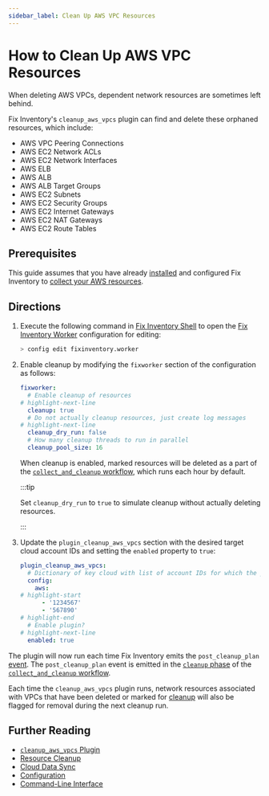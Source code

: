 ```yaml
---
sidebar_label: Clean Up AWS VPC Resources
---
```


# How to Clean Up AWS VPC Resources

When deleting AWS VPCs, dependent network resources are sometimes left behind.

Fix Inventory's `cleanup_aws_vpcs` plugin can find and delete these orphaned resources, which include:

- AWS VPC Peering Connections
- AWS EC2 Network ACLs
- AWS EC2 Network Interfaces
- AWS ELB
- AWS ALB
- AWS ALB Target Groups
- AWS EC2 Subnets
- AWS EC2 Security Groups
- AWS EC2 Internet Gateways
- AWS EC2 NAT Gateways
- AWS EC2 Route Tables

## Prerequisites

This guide assumes that you have already [installed](../../getting-started/install/index.mdx) and configured Fix Inventory to [collect your AWS resources](../../how-to-guides/data-sources/collect-aws-resource-data.mdx).

## Directions

1. Execute the following command in [Fix Inventory Shell](../../reference/components/shell.mdx) to open the [Fix Inventory Worker](../../reference/components/worker.mdx) configuration for editing:

   ```bash
   > config edit fixinventory.worker
   ```

2. Enable cleanup by modifying the `fixworker` section of the configuration as follows:

   ```yaml
   fixworker:
     # Enable cleanup of resources
   # highlight-next-line
     cleanup: true
     # Do not actually cleanup resources, just create log messages
   # highlight-next-line
     cleanup_dry_run: false
     # How many cleanup threads to run in parallel
     cleanup_pool_size: 16
   ```

   When cleanup is enabled, marked resources will be deleted as a part of the [`collect_and_cleanup` workflow](../../reference/workflows/index.mdx#collect_and_cleanup-workflow), which runs each hour by default.

   :::tip

   Set `cleanup_dry_run` to `true` to simulate cleanup without actually deleting resources.

   :::

3. Update the `plugin_cleanup_aws_vpcs` section with the desired target cloud account IDs and setting the `enabled` property to `true`:

   ```yaml title="cleanup_aws_vpcs plugin configuration"
   plugin_cleanup_aws_vpcs:
     # Dictionary of key cloud with list of account IDs for which the plugin should be active as value
     config:
       aws:
   # highlight-start
         - '1234567'
         - '567890'
   # highlight-end
     # Enable plugin?
   # highlight-next-line
     enabled: true
   ```

The plugin will now run each time Fix Inventory emits the `post_cleanup_plan` [event](../../reference/events/index.mdx). The `post_cleanup_plan` event is emitted in the [`cleanup` phase](../../reference/workflows/index.mdx#cleanup) of the [`collect_and_cleanup` workflow](../../reference/workflows/index.mdx#collect_and_cleanup-workflow).

Each time the `cleanup_aws_vpcs` plugin runs, network resources associated with VPCs that have been deleted or marked for [cleanup](../../concepts/resource-management/cleanup.mdx) will also be flagged for removal during the next cleanup run.

## Further Reading

- [`cleanup_aws_vpcs` Plugin](../../reference/components/plugins/cleanup_aws_vpcs.mdx)
- [Resource Cleanup](../../concepts/resource-management/cleanup.mdx)
- [Cloud Data Sync](../../concepts/cloud-data-sync/index.mdx)
- [Configuration](../../reference/configuration/index.mdx)
- [Command-Line Interface](../../reference/cli/index.mdx)
